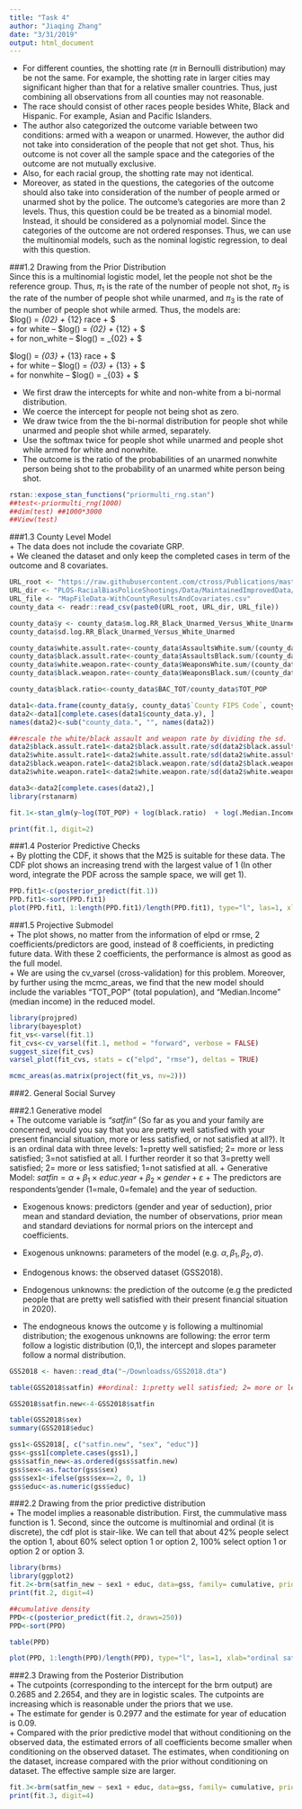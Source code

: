 ```yaml
---
title: "Task 4"
author: "Jiaqing Zhang"
date: "3/31/2019"
output: html_document
---
```



+ For different counties, the shotting rate ($\pi$ in Bernoulli distribution) may be not the same. For example, the shotting rate in larger cities may significant higher than that for a relative smaller countries. Thus, just combining all observations from all counties may not reasonable. 
+ The race should consist of other races people besides White, Black and Hispanic. For example, Asian and Pacific Islanders.
+ The author also categorized the outcome variable between two conditions: armed with a weapon or unarmed. However, the author did not take into consideration of the people that not get shot. Thus, his outcome is not cover all the sample space and the categories of the outcome are not mutually exclusive.  
+ Also, for each racial group, the shotting rate may not identical. 
+ Moreover, as stated in the questions, the categories of the outcome should also take into consideration of the number of people armed or unarmed shot by the police. The outcome's categories are more than 2 levels. Thus, this question could be be treated as a binomial model. Instead, it should be considered as a polynomial model. Since the categories of the outcome are not ordered responses. Thus, we can use the multinomial models, such as the nominal logistic regression, to deal with this question. 



###1.2 Drawing from the Prior Distribution     
Since this is a multinomial logistic model, let the people not shot be the reference group. Thus, $\pi_1$ is the rate of the number of people not shot, $\pi_2$ is the rate of the number of people shot while unarmed, and $\pi_3$ is the rate of the number of people shot while armed. Thus, the models are:    
$log(\frac{\pi_2}{\pi_1}) = \alpha_{02} + \beta_{12} \times race + \varepsilon $      
+ for white -- $log(\frac{\pi_2}{\pi_1}) = \alpha_{02} + \beta_{12}  + \varepsilon $     
+ for non_white -- $log(\frac{\pi_2}{\pi_1}) = \alpha_{02}  + \varepsilon $  

$log(\frac{\pi_3}{\pi_1}) = \alpha_{03} + \beta_{13} \times race + \varepsilon $  
+ for white -- $log(\frac{\pi_3}{\pi_1}) = \alpha_{03} + \beta_{13}  + \varepsilon $  
+ for nonwhite -- $log(\frac{\pi_3}{\pi_1}) = \alpha_{03}  + \varepsilon $  

+ We first draw the intercepts for white and non-white from a bi-normal distribution.
+ We coerce the intercept for people not being shot as zero. 
+ We draw twice from the the bi-normal distribution for people shot while unarmed and people shot while armed, separately. 
+ Use the softmax twice for people shot while unarmed and people shot while armed for white and nonwhite.   
+ The outcome is the ratio of the probabilities of an unarmed nonwhite person being shot to the probability of an unarmed white person being shot. 
```r
rstan::expose_stan_functions("priormulti_rng.stan") 
##test<-priormulti_rng(1000)
##dim(test) ##1000*3000
##View(test)
```


###1.3 County Level Model     
+ The data does not include the covariate GRP.     
+ We cleaned the dataset and only keep the completed cases in term of the outcome and 8 covariates.   
```r
URL_root <- "https://raw.githubusercontent.com/ctross/Publications/master/"
URL_dir <- "PLOS-RacialBiasPoliceShootings/Data/MaintainedImprovedData/"
URL_file <- "MapFileData-WithCountyResultsAndCovariates.csv"
county_data <- readr::read_csv(paste0(URL_root, URL_dir, URL_file))

county_data$y <- county_data$m.log.RR_Black_Unarmed_Versus_White_Unarmed /
county_data$sd.log.RR_Black_Unarmed_Versus_White_Unarmed

county_data$white.assult.rate<-county_data$AssaultsWhite.sum/(county_data$WA_TOT)
county_data$black.assult.rate<-county_data$AssaultsBlack.sum/(county_data$BAC_TOT)
county_data$white.weapon.rate<-county_data$WeaponsWhite.sum/(county_data$WA_TOT)
county_data$black.weapon.rate<-county_data$WeaponsBlack.sum/(county_data$BAC_TOT)

county_data$black.ratio<-county_data$BAC_TOT/county_data$TOT_POP

data1<-data.frame(county_data$y, county_data$`County FIPS Code`, county_data$TOT_POP, county_data$black.assult.rate, county_data$black.ratio, county_data$black.weapon.rate, county_data$white.assult.rate, county_data$white.weapon.rate, county_data$Gini, county_data$`Median Income`)
data2<-data1[complete.cases(data1$county_data.y), ]
names(data2)<-sub("county_data.", "", names(data2))

##rescale the white/black assault and weapon rate by dividing the sd.
data2$black.assult.rate1<-data2$black.assult.rate/sd(data2$black.assult.rate, na.rm=TRUE)
data2$white.assult.rate1<-data2$white.assult.rate/sd(data2$white.assult.rate, na.rm = TRUE)
data2$black.weapon.rate1<-data2$black.weapon.rate/sd(data2$black.weapon.rate, na.rm=TRUE)
data2$white.weapon.rate1<-data2$white.weapon.rate/sd(data2$white.weapon.rate, na.rm=TRUE)

data3<-data2[complete.cases(data2),]
library(rstanarm)

fit.1<-stan_glm(y~log(TOT_POP) + log(black.ratio)  + log(.Median.Income.)+ log(Gini) + log(white.assult.rate1) + log(black.assult.rate1+0.0001) + log(white.weapon.rate1+0.0001) + log(black.weapon.rate1+0.0001), data = data3, family=gaussian, prior=normal(-14, 4), prior_aux = cauchy(0, 5), QR=TRUE)

print(fit.1, digit=2)
```

###1.4 Posterior Predictive Checks    
+ By plotting the CDF, it shows that the M25 is suitable for these data. The CDF plot shows an increasing trend with the largest value of 1 (In other word, integrate the PDF across the sample space, we will get 1).  
```r
PPD.fit1<-c(posterior_predict(fit.1))
PPD.fit1<-sort(PPD.fit1)
plot(PPD.fit1, 1:length(PPD.fit1)/length(PPD.fit1), type="l", las=1, xlim=c(0, 4), xlab="risk ratio of blacke unarmed vs white unarmed", ylab = "CDF")
```


###1.5 Projective Submodel    
+ The plot shows, no matter from the information of elpd or rmse, 2 coefficients/predictors are good, instead of 8 coefficients, in predicting future data. With these 2 coefficients, the performance is almost as good as the full model.     
+ We are using the cv_varsel (cross-validation) for this problem. Moreover, by further using the mcmc_areas, we find that the new model should include the variables "TOT_POP" (total population), and "Median.Income" (median income) in the reduced model.
```r
library(projpred)
library(bayesplot)
fit_vs<-varsel(fit.1)
fit_cvs<-cv_varsel(fit.1, method = "forward", verbose = FALSE)
suggest_size(fit_cvs)
varsel_plot(fit_cvs, stats = c("elpd", "rmse"), deltas = TRUE)

mcmc_areas(as.matrix(project(fit_vs, nv=2)))
```


###2. General Social Survey  

###2.1 Generative model     
+ The outcome variable is *"satfin"* (So far as you and your family are concerned, would you say that you are pretty well satisfied with your present financial situation, more or less satisfied, or not satisfied at all?). It is an ordinal data with three levels: 1=pretty well satisfied; 2= more or less satisfied; 3=not satisfied at all. I further reorder it so that 3=pretty well satisfied; 2= more or less satisfied; 1=not satisfied at all.
+ Generative Model: $satfin=\alpha + \beta_1 \times educ.year + \beta_2 \times gender + \varepsilon$
+ The predictors are respondents'gender (1=male, 0=female) and the year of seduction. 

+ Exogenous knows: predictors (gender and year of seduction), prior mean and standard deviation, the number of observations, prior mean and standard deviations for normal priors on the intercept and coefficients. 
+ Exogenous unknowns: parameters of the model (e.g. $\alpha, \beta_1, \beta_2, \sigma$).
+ Endogenous knows: the observed dataset (GSS2018).
+ Endogenous unknowns: the prediction of the outcome (e.g the predicted people that are pretty well satisfied with their present financial situation in 2020).

+ The endogneous knows the outcome y is following a multinomial distribution; the exogenous unknowns are following: the error term follow a logistic distribution (0,1), the intercept and slopes parameter follow a normal distribution. 
```r
GSS2018 <- haven::read_dta("~/Downloadss/GSS2018.dta")

table(GSS2018$satfin) ##ordinal: 1:pretty well satisfied; 2= more or less satisfied; 3=not satisfied at all. 

GSS2018$satfin.new<-4-GSS2018$satfin

table(GSS2018$sex)
summary(GSS2018$educ)

gss1<-GSS2018[, c("satfin.new", "sex", "educ")]
gss<-gss1[complete.cases(gss1),]
gss$satfin_new<-as.ordered(gss$satfin.new)
gss$sex<-as.factor(gss$sex)
gss$sex1<-ifelse(gss$sex==2, 0, 1)
gss$educ<-as.numeric(gss$educ)
```

###2.2 Drawing from the prior predictive distribution      
+ The model implies a reasonable distribution. First, the cummulative mass function is 1. Second, since the outcome is multinomial and ordinal (it is discrete), the cdf plot is stair-like. We can tell that about 42% people select the option 1, about 60% select option 1 or option 2, 100% select option 1 or option 2 or option 3. 
```r
library(brms)
library(ggplot2)
fit.2<-brm(satfin_new ~ sex1 + educ, data=gss, family= cumulative, prior = c(prior(normal(0, 1), coef="sex1"), prior(normal(0, 1), coef="educ"),  prior(normal(0, 1), class="Intercept")), chains=7, sample_prior = "only")
print(fit.2, digit=4)

##cumulative density
PPD<-c(posterior_predict(fit.2, draws=250))
PPD<-sort(PPD)

table(PPD)

plot(PPD, 1:length(PPD)/length(PPD), type="l", las=1, xlab="ordinal satisfactory")

```

###2.3 Drawing from the Posterior Distribution       
+ The cutpoints (corresponding to the intercept for the brm output) are 0.2685 and 2.2654, and they are in logistic scales. The cutpoints are increasing which is reasonable under the priors that we use.   
+ The estimate for gender is 0.2977 and the estimate for year of education is 0.09.   
+ Compared with the prior predictive model that without conditioning on the observed data, the estimated errors of all coefficients become smaller when conditioning on the observed dataset. The estimates, when conditioning on the dataset, increase compared with the prior without conditioning on dataset. The effective sample size are larger.   
```r
fit.3<-brm(satfin_new ~ sex1 + educ, data=gss, family= cumulative, prior = c(prior(normal(0, 1), coef="sex1"), prior(normal(0, 1), coef="educ"), prior(normal(0, 1), class="Intercept")), chains=7)
print(fit.3, digit=4)
```

